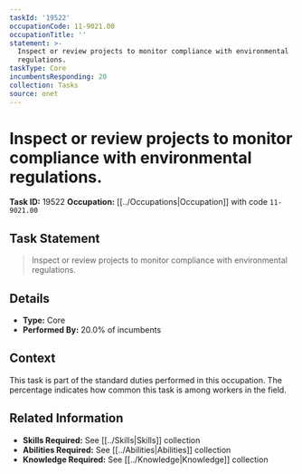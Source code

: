 ```yaml
---
taskId: '19522'
occupationCode: 11-9021.00
occupationTitle: ''
statement: >-
  Inspect or review projects to monitor compliance with environmental
  regulations.
taskType: Core
incumbentsResponding: 20
collection: Tasks
source: onet
---
```

# Inspect or review projects to monitor compliance with environmental regulations.

**Task ID:** 19522
**Occupation:** [[../Occupations|Occupation]] with code `11-9021.00`

## Task Statement

> Inspect or review projects to monitor compliance with environmental regulations.

## Details

- **Type:** Core
- **Performed By:** 20.0% of incumbents

## Context

This task is part of the standard duties performed in this occupation. The percentage indicates how common this task is among workers in the field.

## Related Information

- **Skills Required:** See [[../Skills|Skills]] collection
- **Abilities Required:** See [[../Abilities|Abilities]] collection
- **Knowledge Required:** See [[../Knowledge|Knowledge]] collection
